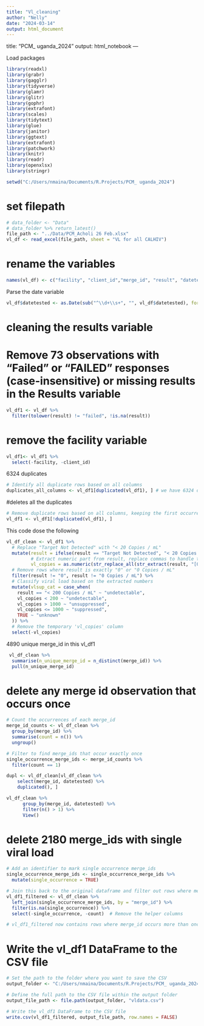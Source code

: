 ```yaml
---
title: "Vl_cleaning"
author: "Nelly"
date: "2024-03-14"
output: html_document
---
```


title: "PCM_ uganda_2024"
output: html_notebook
---

Load packages 
```r
library(readxl)
library(grabr)
library(gagglr)
library(tidyverse)
library(glamr)
library(glitr)
library(gophr)
library(extrafont)
library(scales)
library(tidytext)
library(glue)
library(janitor)
library(ggtext)
library(extrafont)
library(patchwork)
library(knitr)
library(readr)
library(openxlsx)
library(stringr)
```

```r
setwd("C:/Users/nmaina/Documents/R.Projects/PCM_ uganda_2024")
```

# set filepath
```r
# data_folder <- "Data"
# data_folder %>% return_latest()
file_path <- "../Data/PCM_Acholi 26 Feb.xlsx"
vl_df <- read_excel(file_path, sheet = "VL for all CALHIV")
```



# rename the variables
```r
names(vl_df) <- c("facility", "client_id","merge_id", "result", "datetested")
```

Parse the date variable 
```r
vl_df$datetested <- as.Date(sub("^\\d+\\s+", "", vl_df$datetested), format = "%Y-%m-%d")

```


# cleaning the results variable 
# Remove 73 observations with "Failed" or "FAILED" responses (case-insensitive) or missing results in the Results variable
```r
vl_df1 <- vl_df %>%
  filter(tolower(result) != "failed", !is.na(result))
```
# remove the facility variable 
```r
vl_df1<- vl_df1 %>%
  select(-facility, -client_id)
```

6324 duplicates 
```r
# Identify all duplicate rows based on all columns
duplicates_all_columns <- vl_df1[duplicated(vl_df1), ] # we have 6324 duplicates 
```

#deletes all the duplicates 
```r
# Remove duplicate rows based on all columns, keeping the first occurrence
vl_df1 <- vl_df1[!duplicated(vl_df1), ]
```


This code dose the following 
<!-- Convert "Target Not Detected" in the result column to "< 20 Copies / mL". -->
<!-- Classify the vlsup_cat categories as "unsuppressed", "suppressed", or "undetectable". -->
<!-- Remove any rows where result is exactly "0". -->

```r
vl_df_clean <- vl_df1 %>%
  # Replace "Target Not Detected" with "< 20 Copies / mL"
  mutate(result = ifelse(result == "Target Not Detected", "< 20 Copies / mL", result),
         # Extract numeric part from result, replace commas to handle thousands
         vl_copies = as.numeric(str_replace_all(str_extract(result, "[0-9,]+"), ",", ""))) %>%
  # Remove rows where result is exactly "0" or "0 Copies / mL"
  filter(result != "0", result != "0 Copies / mL") %>%
  # Classify viral load based on the extracted numbers
  mutate(vlsup_cat = case_when(
    result == "< 200 Copies / mL" ~ "undetectable",
    vl_copies < 200 ~ "undetectable", 
    vl_copies > 1000 ~ "unsuppressed",
    vl_copies <= 1000 ~ "suppressed",
    TRUE ~ "unknown"
  )) %>%
  # Remove the temporary 'vl_copies' column
  select(-vl_copies)
```


4890 unique merge_id in this vl_df1 
```r
 vl_df_clean %>%
  summarise(n_unique_merge_id = n_distinct(merge_id)) %>%
  pull(n_unique_merge_id)
```
# delete any merge id observation that occurs once 

```r
# Count the occurrences of each merge_id
merge_id_counts <- vl_df_clean %>%
  group_by(merge_id) %>%
  summarise(count = n()) %>%
  ungroup()

# Filter to find merge_ids that occur exactly once
single_occurrence_merge_ids <- merge_id_counts %>%
  filter(count == 1)

```


```r
dupl <- vl_df_clean[vl_df_clean %>% 
    select(merge_id, datetested) %>% 
    duplicated(), ] 
```


```r
vl_df_clean %>% 
      group_by(merge_id, datetested) %>% 
      filter(n() > 1) %>% 
      View()
```



# delete 2180 merge_ids with  single viral load 

```r
# Add an identifier to mark single occurrence merge_ids
single_occurrence_merge_ids <- single_occurrence_merge_ids %>%
  mutate(single_occurrence = TRUE)

# Join this back to the original dataframe and filter out rows where merge_id occurs once
vl_df1_filtered <- vl_df_clean %>%
  left_join(single_occurrence_merge_ids, by = "merge_id") %>%
  filter(is.na(single_occurrence)) %>%
  select(-single_occurrence, -count)  # Remove the helper columns

# vl_df1_filtered now contains rows where merge_id occurs more than once

```


# Write the vl_df1 DataFrame to the CSV file

```r
# Set the path to the folder where you want to save the CSV
output_folder <- "C:/Users/nmaina/Documents/R.Projects/PCM_ uganda_2024/dataout"

# Define the full path to the CSV file within the output folder
output_file_path <- file.path(output_folder, "vldata.csv")

# Write the vl_df1 DataFrame to the CSV file
write.csv(vl_df1_filtered, output_file_path, row.names = FALSE)

```

